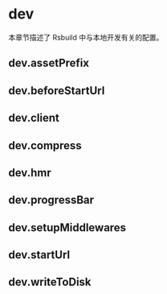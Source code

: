 # dev

本章节描述了 Rsbuild 中与本地开发有关的配置。

## dev.assetPrefix


<AssetPrefix />

## dev.beforeStartUrl


<BeforeStartUrl />

## dev.client


<Client />

## dev.compress


<Compress />

## dev.hmr


<Hmr />

## dev.progressBar


<ProgressBar />

## dev.setupMiddlewares


<SetupMiddlewares />

## dev.startUrl


<StartUrl />

## dev.writeToDisk


<WriteToDisk />
